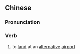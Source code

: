 {{also|备降}}
==Chinese==
{{zh-forms|s=备降}}

===Pronunciation===
{{zh-pron
|m=bèijiàng
|cat=v
}}

===Verb===
{{zh-verb}}

# to [[land]] at an [[alternative]] [[airport]]